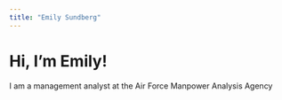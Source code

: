 ```yaml
---
title: "Emily Sundberg"
---
```


# Hi, I'm Emily!

I am a management analyst at the Air Force Manpower Analysis Agency